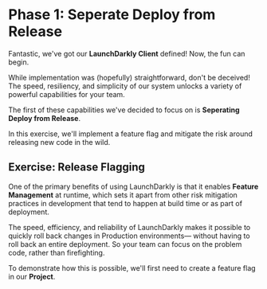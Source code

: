 # Phase 1: Seperate Deploy from Release

Fantastic, we've got our **LaunchDarkly Client** defined! Now, the fun can begin.

While implementation was (hopefully) straightforward, don't be deceived! The speed, resiliency, and simplicity of our system unlocks a variety of powerful capabilities for your team.

The first of these capabilities we've decided to focus on is **Seperating Deploy from Release**.

In this exercise, we'll implement a feature flag and mitigate the risk around releasing new code in the wild.

## Exercise: Release Flagging

One of the primary benefits of using LaunchDarkly is that it enables **Feature Management** at runtime, which sets it apart from other risk mitigation practices in development that tend to happen at build time or as part of deployment.

The speed, efficiency, and reliability of LaunchDarkly makes it possible to quickly roll back changes in Production environments— without having to roll back an entire deployment. So your team can focus on the problem code, rather than firefighting.

To demonstrate how this is possible, we'll first need to create a feature flag in our **Project**.

